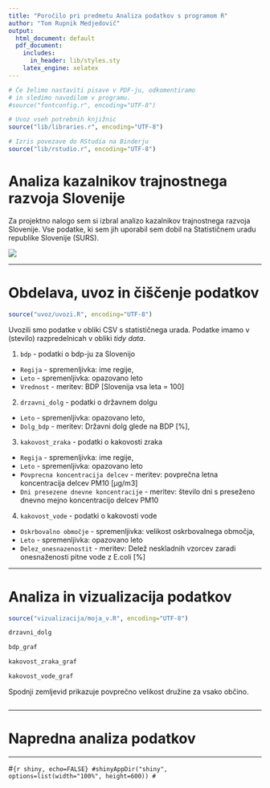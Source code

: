 ```yaml
---
title: "Poročilo pri predmetu Analiza podatkov s programom R"
author: "Tom Rupnik Medjedovič"
output:
  html_document: default
  pdf_document:
    includes:
      in_header: lib/styles.sty
    latex_engine: xelatex
---
```


```r
# Če želimo nastaviti pisave v PDF-ju, odkomentiramo
# in sledimo navodilom v programu.
#source("fontconfig.r", encoding="UTF-8")

# Uvoz vseh potrebnih knjižnic
source("lib/libraries.r", encoding="UTF-8")

```

```r
# Izris povezave do RStudia na Binderju
source("lib/rstudio.r", encoding="UTF-8")
```

# Analiza kazalnikov trajnostnega razvoja Slovenije

Za projektno nalogo sem si izbral analizo kazalnikov trajnostnega razvoja Slovenije. Vse podatke, ki sem jih uporabil sem dobil na Statističnem uradu republike Slovenije (SURS).

![](slike/aganda2030.jpg)

***

# Obdelava, uvoz in čiščenje podatkov

```r
source("uvoz/uvozi.R", encoding="UTF-8")
```

Uvozili smo podatke v obliki CSV s statističnega urada. Podatke imamo v (stevilo) razpredelnicah v obliki *tidy data*.

1. `bdp` - podatki o bdp-ju za Slovenijo
  - `Regija` - spremenljivka: ime regije,
  - `Leto` - spremenljivka: opazovano leto
  - `Vrednost` - meritev: BDP [Slovenija vsa leta = 100]

2. `drzavni_dolg` - podatki o državnem dolgu
  - `Leto` - spremenljivka: opazovano leto,
  - `Dolg_bdp` - meritev: Državni dolg glede na BDP [%],
  
3. `kakovost_zraka` - podatki o kakovosti zraka
  - `Regija` - spremenljivka: ime regije,
  - `Leto` - spremenljivka: opazovano leto
  - `Povprecna koncentracija delcev` - meritev: povprečna letna koncentracija delcev PM10 [µg/m3]
  - `Dni presezene dnevne koncentracije` - meritev: število dni s preseženo dnevno mejno koncentracijo delcev PM10
  
4. `kakovost_vode` - podatki o kakovosti vode
  - `Oskrbovalno območje` - spremenljivka: velikost oskrbovalnega območja,
  - `Leto` - spremenljivka: opazovano leto
  - `Delez_onesnazenostit` - meritev: Delež neskladnih vzorcev zaradi onesnaženosti pitne vode z E.coli [%]  
  

***

# Analiza in vizualizacija podatkov

```r
source("vizualizacija/moja_v.R", encoding="UTF-8")
```



```r
drzavni_dolg
```

```r
bdp_graf
```

```r
kakovost_zraka_graf
```

```r
kakovost_vode_graf
```



Spodnji zemljevid prikazuje povprečno velikost družine za vsako občino.

```r

```

***

# Napredna analiza podatkov



***

#```{r shiny, echo=FALSE}
#shinyAppDir("shiny", options=list(width="100%", height=600))
#```
